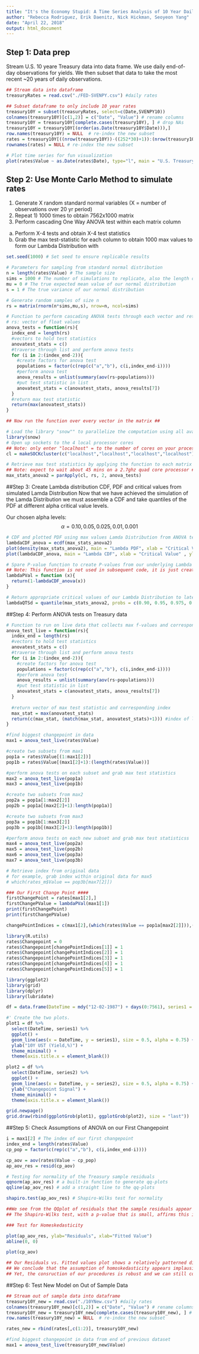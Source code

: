 ```yaml
---
title: "It's the Economy Stupid: A Time Series Analysis of 10 Year Daily Treasury Rates with ANOVA"
author: "Rebecca Rodriguez, Erik Daenitz, Nick Hickman, Seoyeon Yang"
date: "April 22, 2018"
output: html_document
---
```



## Step 1: Data prep
Stream U.S. 10 yeare Treasury data into data frame. We use daily end-of-day observations for yields. We then subset that data to take the most recent ~20 years of daily observations.

```r
## Stream data into dataframe
treasuryRates = read.csv("./FED-SVENPY.csv") #daily rates

## Subset dataframe to only include 10 year rates
treasury10Y = subset(treasuryRates, select=c(Date,SVENPY10))
colnames(treasury10Y)[c(1,2)] = c("Date", "Value") # rename columns
treasury10Y = treasury10Y[complete.cases(treasury10Y), ] # drop NAs
treasury10Y = treasury10Y[(order(as.Date(treasury10Y$Date))),]
row.names(treasury10Y) = NULL  # re-index the new subset
rates = treasury10Y[((nrow(treasury10Y))-((252*30)+1)):(nrow(treasury10Y)),] # take ~30 past years of treasury data, data takes a year to = 252 days per year and 30 years of past data from the latest observed value
rownames(rates) = NULL # re-index the new subset

# Plot time series for fun visualization
plot(rates$Value ~ as.Date(rates$Date), type="l", main = "U.S. Treasury 10 Year - Yield (%)", xlab = "Date" ,ylab = "Yield (%)")

```

## Step 2: Use Monte Carlo Method to simulate rates

1) Generate X random standard normal variables (X = number of observations over 20 yr period)
2) Repeat 1) 1000 times to obtain 7562x1000 matrix
3) Perform cascading One Way ANOVA test within each matrix column
  a) Perform X-4 tests and obtain X-4 test statistics
  b) Grab the max test-statistic for each column to obtain 1000 max values to form our Lambda Distribution with

```r
set.seed(1000) # Set seed to ensure replicable results

# Parameters for sampling from standard normal distribution
n = length(rates$Value) # The sample size
sims = 1000 # The number of simulations to replicate, also the length of discrete values in our Lambda Distribution
mu = 0 # The true expected mean value of our normal distribution
s = 1 # The true variance of our normal distribution

# Generate random samples of size n
rs = matrix(rnorm(n*sims,mu,s), nrow=n, ncol=sims)

# Function to perform cascading ANOVA tests through each vector and return max F value
# rs: vector of float values
anova_tests = function(rs){
  index_end = length(rs)
  #vectors to hold test statistics
  anovatest_stats = c()
  #traverse through list and perform anova tests
  for (i in 2:(index_end-2)){
    #create factors for anova test
    populations = factor(c(rep(c("a","b"), c(i,index_end-i))))
    #perform anova test
    anova_results = unlist(summary(aov(rs~populations)))
    #put test statistic in list
    anovatest_stats = c(anovatest_stats, anova_results[7])
  }
  #return max test statistic
  return(max(anovatest_stats))
}

## Now run the function over every vector in the matrix ##

# Load the library "snow"" to parallelize the computation using all available cores of the local machine
library(snow)
# Open up sockets to the 4 local processor cores
## Note: only enter "localhost" = to the number of cores on your processor
cl = makeSOCKcluster(c("localhost","localhost","localhost","localhost"))

# Retrieve max test statistics by applying the function to each matrix vector
## Note: expect to wait about 45 mins on a 2.7ghz quad core processor ##
max_stats_anova2 = parApply(cl, rs, 2, anova_tests)
```


##Step 3: Create Lambda distribution CDF, PDF and critical values from simulated Lamda Distribution
Now that we have achieved the simulation of the Lamda Distribution we must assemble a CDF and take quantiles of the PDF at different alpha critical value levels.

Our chosen alpha levels:
$$\alpha=0.10, 0.05, 0.025, 0.01, 0.001$$

```r
# CDF and plotted PDF using max values Lamda Distribution from ANOVA tests
lambdaCDF_anova = ecdf(max_stats_anova2)
plot(density(max_stats_anova2), main = "Lambda PDF", xlab = "Critical Value" , ylab = "Density of Observations")
plot(lambdaCDF_anova, main = "Lambda CDF", xlab = "Critical Value" , ylab = "Accumulated Area")

# Spare P-value function to create P-values from our underlying Lambda Distribution at any specified critical value
## Note: This function is not used in subsequent code, it is just created to provide quick intuition on associated p-values with any critical value if the user wishes to get a better sense of the distribution areas.
lambdaPVal = function (x){
  return(1-lambdaCDF_anova(x))
} 

# Return appropriate critical values of our Lambda Distribution to later test our F-Statistics on live data against 
lambdaQTSd = quantile(max_stats_anova2, probs = c(0.90, 0.95, 0.975, 0.99, 0.999), na.rm = FALSE, names = FALSE, type = 1)
```


##Step 4: Perform ANOVA tests on Treasury data

```r
# Function to run on live data that collects max f-values and corresponding index
anova_test_live = function(rs){
  index_end = length(rs)
  #vectors to hold test statistics
  anovatest_stats = c()
  #traverse through list and perform anova tests
  for (i in 2:(index_end-2)){
    #create factors for anova test
    populations = factor(c(rep(c("a","b"), c(i,index_end-i))))
    #perform anova test
    anova_results = unlist(summary(aov(rs~populations)))
    #put test statistic in list
    anovatest_stats = c(anovatest_stats, anova_results[7])
  }
  
  #return vector of max test statistic and corresponding index
  max_stat = max(anovatest_stats)
  return(c(max_stat, (match(max_stat, anovatest_stats)+1))) #index of last element in first population
}

#find biggest changepoint in data
max1 = anova_test_live(rates$Value)

#create two subsets from max1
pop1a = rates$Value[(1:max1[2])]
pop1b = rates$Value[(max1[2]+1):(length(rates$Value))]

#perform anova tests on each subset and grab max test statistics
max2 = anova_test_live(pop1a)
max3 = anova_test_live(pop1b)

#create two subsets from max2
pop2a = pop1a[1:max2[2]]
pop2b = pop1a[(max2[2]+1):length(pop1a)]

#create two subsets from max3
pop3a = pop1b[1:max3[2]]
pop3b = pop1b[(max3[2]+1):length(pop1b)]

#perform anova tests on each new subset and grab max test statisticss
max4 = anova_test_live(pop2a)
max5 = anova_test_live(pop2b)
max6 = anova_test_live(pop3a)
max7 = anova_test_live(pop3b)

# Retrieve index from original data
# for example, grab index within original data for max5
# which(rates_m$Value == pop3b[max7[2]])

### Our First Change Point ####
firstChangePoint = rates[max1[2],]
firstChangePValue = lambdaPVal(max1[1])
print(firstChangePoint)
print(firstChangePValue)

changePointIndices = c(max1[2],(which(rates$Value == pop1a[max2[2]])),(which(rates$Value == pop1b[max3[2]])),(which(rates$Value == pop2a[max4[2]])),(which(rates$Value == pop2b[max5[2]])),(which(rates$Value == pop3a[max6[2]])),(which(rates$Value == pop3b[max7[2]])))

library(R.utils)
rates$Changepoint = 0
rates$Changepoint[changePointIndices[1]] = 1
rates$Changepoint[changePointIndices[2]] = 1
rates$Changepoint[changePointIndices[3]] = 1
rates$Changepoint[changePointIndices[4]] = 1
rates$Changepoint[changePointIndices[5]] = 1

library(ggplot2)
library(grid)
library(dplyr)
library(lubridate)

df = data.frame(DateTime = mdy("12-02-1987") + days(0:7561), series1 = rates$Value, series2 = rates$Changepoint)

#' Create the two plots.
plot1 = df %>%
  select(DateTime, series1) %>%
  ggplot() +
  geom_line(aes(x = DateTime, y = series1), size = 0.5, alpha = 0.75) +
  ylab("10Y UST (Yield,%)") +
  theme_minimal() +
  theme(axis.title.x = element_blank())

plot2 = df %>%
  select(DateTime, series2) %>%
  ggplot() +
  geom_line(aes(x = DateTime, y = series2), size = 0.5, alpha = 0.75) +
  ylab("Changepoint Signal") +
  theme_minimal() +
  theme(axis.title.x = element_blank())

grid.newpage()
grid.draw(rbind(ggplotGrob(plot1), ggplotGrob(plot2), size = "last"))
```

##Step 5: Check Assumptions of ANOVA on our First Changepoint
```r

i = max1[2] # The index of our first changepoint
index_end = length(rates$Value)
cp_pop = factor(c(rep(c("a","b"), c(i,index_end-i))))

cp_aov = aov(rates$Value ~ cp_pop)
ap_aov_res = resid(cp_aov)

# Testing for normality of the Treasury sample residuals
qqnorm(ap_aov_res) # a built-in function to generate qq-plots
qqline(ap_aov_res) # add a straight line to the qq-plots

shapiro.test(ap_aov_res) # Shapiro-Wilks test for normality

##We see from the QQplot of residuals that the sample residuals appear non-normal.
## The Shapiro-Wilks test, with a p-value that is small, affirms this interpretation.

### Test for Homeskedasticity

plot(ap_aov_res, ylab="Residuals", xlab="Fitted Value") 
abline(0, 0)

plot(cp_aov)

## Our Residuals vs. Fitted values plot shows a relatively patterned distribution which indicates some dependency in our data
## We conclude that the assumption of homoskedasticity appears implausible
## Yet, the consruction of our procedures is robust and we can still conclude that our changepoint is valid

```

##Step 6: Test New Model on Out of Sample Data

```r
## Stream out of sample data into dataframe
treasury10Y_new = read.csv("./10YNew.csv") #daily rates
colnames(treasury10Y_new)[c(1,2)] = c("Date", "Value") # rename columns
treasury10Y_new = treasury10Y_new[complete.cases(treasury10Y_new), ] # drop NAs
row.names(treasury10Y_new) = NULL  # re-index the new subset

rates_new = rbind(rates[,c(1:2)], treasury10Y_new)

#find biggest changepoint in data from end of previous dataset
max1 = anova_test_live(treasury10Y_new$Value)

```